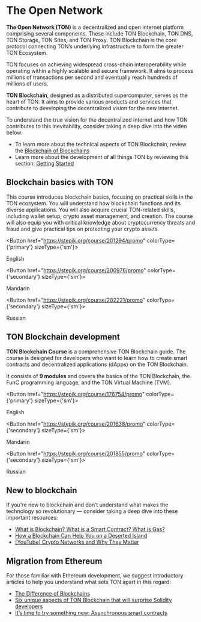 

# The Open Network


**The Open Network (TON)** is a decentralized and open internet platform comprising several components. These include TON Blockchain, TON DNS, TON Storage, TON Sites, and TON Proxy. TON Blockchain is the core protocol connecting TON’s underlying infrastructure to form the greater TON Ecosystem.

TON focuses on achieving widespread cross-chain interoperability while operating within a highly scalable and secure framework. It aims to process millions of transactions per second and eventually reach hundreds of millions of users.

__TON Blockchain__, designed as a distributed supercomputer, serves as the heart of TON. It aims to provide various products and services that contribute to developing the decentralized vision for the new internet.

To understand the true vision for the decentralized internet and how TON contributes to this inevitability, consider taking a deep dive into the video below:

<Player url="https://www.youtube.com/watch?v=XgzHmV_nnpY" />

* To learn more about the technical aspects of TON Blockchain, review the [Blockchain of Blockchains](/v3/concepts/dive-into-ton/ton-blockchain/blockchain-of-blockchains/)
* Learn more about the development of all things TON by reviewing this section: [Getting Started](/v3/documentation/ton-documentation/)

## Blockchain basics with TON

This course introduces blockchain basics, focusing on practical skills in the TON ecosystem. You will understand how blockchain functions and its diverse applications. You will also acquire crucial TON-related skills, including wallet setup, crypto asset management, and creation. The course will also equip you with critical knowledge about cryptocurrency threats and fraud and give practical tips on protecting your crypto assets.

<Button href="https://stepik.org/course/201294/promo"
        colorType={'primary'} sizeType={'sm'}>

English

</Button>


<Button href="https://stepik.org/course/200976/promo"
        colorType={'secondary'} sizeType={'sm'}>

Mandarin

</Button>


<Button href="https://stepik.org/course/202221/promo"
        colorType={'secondary'} sizeType={'sm'}>

Russian

</Button>


## TON Blockchain development

__TON Blockchain Course__ is a comprehensive TON Blockchain guide. The course is designed for developers who want to learn how to create smart contracts and decentralized applications (dApps) on the TON Blockchain.

It consists of __9 modules__ and covers the basics of the TON Blockchain, the FunC programming language, and the TON Virtual Machine (TVM).


<Button href="https://stepik.org/course/176754/promo"
        colorType={'primary'} sizeType={'sm'}>

English

</Button>


<Button href="https://stepik.org/course/201638/promo"
        colorType={'secondary'} sizeType={'sm'}>

Mandarin

</Button>


<Button href="https://stepik.org/course/201855/promo"
        colorType={'secondary'} sizeType={'sm'}>

Russian

</Button>



## New to blockchain

If you're new to blockchain and don’t understand what makes the technology so revolutionary — consider taking a deep dive into these important resources:

* [What is Blockchain? What is a Smart Contract? What is Gas?](https://blog.ton.org/what_is_blockchain)
* [How a Blockchain Can Help You on a Deserted Island](https://talkol.medium.com/why-decentralized-consensus-blockchain-is-good-for-business-5ff263468210)
* [\[YouTube\] Crypto Networks and Why They Matter](https://youtu.be/2wxtiNgXBaU)


## Migration from Ethereum

For those familiar with Ethereum development, we suggest introductory articles to help you understand what sets TON apart in this regard:
* [The Difference of Blockchains](/v3/concepts/dive-into-ton/go-from-ethereum/difference-of-blockchains/)
* [Six unique aspects of TON Blockchain that will surprise Solidity developers](https://blog.ton.org/six-unique-aspects-of-ton-blockchain-that-will-surprise-solidity-developers)
* [It’s time to try something new: Asynchronous smart contracts](https://telegra.ph/Its-time-to-try-something-new-Asynchronous-smart-contracts-03-25)
